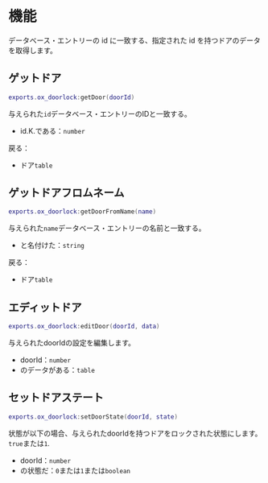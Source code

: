 # 機能

データベース・エントリーの id に一致する、指定された id を持つドアのデータを取得します。

## ゲットドア

```lua
exports.ox_doorlock:getDoor(doorId)
```

与えられた`id`データベース・エントリーのIDと一致する。

* id.K.である：`number`

戻る：

* ドア`table`

## ゲットドアフロムネーム

```lua
exports.ox_doorlock:getDoorFromName(name)
```

与えられた`name`データベース・エントリーの名前と一致する。

* と名付けた：`string`

戻る：

* ドア`table`

## エディットドア

```lua
exports.ox_doorlock:editDoor(doorId, data)
```

与えられたdoorIdの設定を編集します。

* doorId：`number`
* のデータがある：`table`

## セットドアステート

```lua
exports.ox_doorlock:setDoorState(doorId, state)
```

状態が以下の場合、与えられたdoorIdを持つドアをロックされた状態にします。`true`または`1`.

* doorId：`number`
* の状態だ：`0`または`1`または`boolean`
